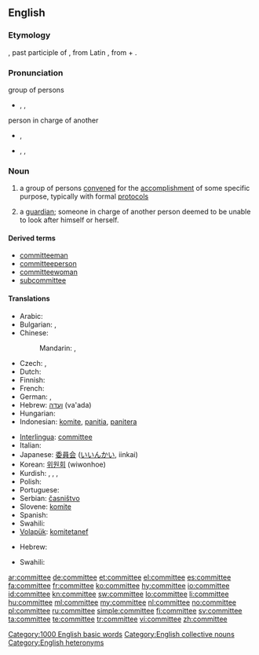 ==English==

===Etymology===
{{etyl|xno}} {{term|comité|lang=xno}}, past participle of {{term|commettre||to commit|lang=xno}}, from Latin {{term|committere|lang=lat}}, from {{term|con-||with|lang=lat}} + {{term|mittere||to send|lang=lat}}.

===Pronunciation===
; group of persons
* {{enPR|kə-mĭtʹē}}, {{IPA|[kəˈmɪt.i]}}, {{SAMPA|/k@"mIt.i/}}
*: {{audio|en-us-committee.ogg|Audio (US)}}
*: {{rhymes|ɪti}}

;person in charge of another
* {{a|UK}} {{IPA|[kɒmɪˈtiː]}}, {{SAMPA|/kQmIt"i:/}}
*: {{rhymes|iː}}
* {{a|US}} {{enPR|käm-ĭ-tēʹ}}, {{IPA|[kɑmɪˈtiː]}}, {{SAMPA|/kAmIt"i:/}}
*: {{rhymes|iː}}

===Noun===
{{wikipedia}}
{{en-noun}}

# a group of persons [[convene]]d for the [[accomplishment]] of some specific purpose, typically with formal [[protocol]]s
# {{archaic}} a [[guardian]]; someone in charge of another person deemed to be unable to look after himself or herself.

====Derived terms====
* [[committeeman]]
* [[committeeperson]]
* [[committeewoman]]
* [[subcommittee]]

====Translations====
{{trans-top|group of persons convened for the accomplishment of some specific purpose}}
* Arabic: {{t|ar|لجنة|f|tr=laǧnah}}
* Bulgarian: {{t+|bg|комитет|m}}, {{t+|bg|комисия|f}}
* Chinese:
*: Mandarin: {{t-|cmn|委員會|sc=Hani}}, {{t-|cmn|委员会|tr=wěiyuánhuì|sc=Hani}}
* Czech: {{t-|cs|výbor|m}}, {{t-|cs|komise|f}}
* Dutch: {{t-|nl|comité|n}}
* Finnish: {{t-|fi|komitea}}
* French: {{t+|fr|comité|m}}
* German: {{t+|de|Komitee|n}}, {{t+|de|Ausschuß|m}}
* Hebrew: [[ועדה]] (va'ada) {{f}}
* Hungarian: {{t+|hu|bizottság}}
* Indonesian: [[komite]], [[panitia]], [[panitera]]
{{trans-mid}}
* [[Interlingua]]: [[#Interlingua|committee]]
* Italian: {{t|it|comitato|m}}
* Japanese: [[委員会]] ([[いいんかい]], iinkai)
* Korean: [[위원회]] (wiwonhoe)
* Kurdish: {{t+|ku|komîte|f}}, {{t+|ku|deste|f}}, {{t+|ku|lijne|f}}, {{t+|ku|kom|f}}
* Polish: {{t-|pl|komitet|m}}
* Portuguese: {{t+|pt|comité|m}}
* Serbian: [[časništvo]] {{n}}
* Slovene: [[komite]] {{m}}
* Spanish: {{t-|es|comité|m}}
* Swahili: {{t+|sw|kamitii|xs=Swahili}}
* [[Volapük]]: [[komitetanef]]
{{trans-bottom}}

{{trans-top|archaic: someone in charge of another}}
* Hebrew: {{t|he|ממונה|m|tr=memuné}}
{{trans-mid}}
* Swahili: {{t+|sw|kamitii|xs=Swahili}}
{{trans-bottom}}

[[Category:1000 English basic words]]
[[Category:English collective nouns]]
[[Category:English heteronyms]]

[[ar:committee]]
[[de:committee]]
[[et:committee]]
[[el:committee]]
[[es:committee]]
[[fa:committee]]
[[fr:committee]]
[[ko:committee]]
[[hy:committee]]
[[io:committee]]
[[id:committee]]
[[kn:committee]]
[[sw:committee]]
[[lo:committee]]
[[li:committee]]
[[hu:committee]]
[[ml:committee]]
[[my:committee]]
[[nl:committee]]
[[no:committee]]
[[pl:committee]]
[[ru:committee]]
[[simple:committee]]
[[fi:committee]]
[[sv:committee]]
[[ta:committee]]
[[te:committee]]
[[tr:committee]]
[[vi:committee]]
[[zh:committee]]